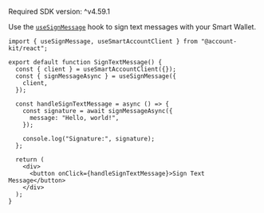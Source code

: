 <Info>Required SDK version: ^v4.59.1</Info>

Use the [`useSignMessage`](/wallets/reference/account-kit/react/hooks/useSignMessage) hook to sign text messages with your Smart Wallet.

<CodeBlocks>

```tsx title="signTextMessage.tsx"
import { useSignMessage, useSmartAccountClient } from "@account-kit/react";

export default function SignTextMessage() {
  const { client } = useSmartAccountClient({});
  const { signMessageAsync } = useSignMessage({
    client,
  });

  const handleSignTextMessage = async () => {
    const signature = await signMessageAsync({
      message: "Hello, world!",
    });

    console.log("Signature:", signature);
  };

  return (
    <div>
      <button onClick={handleSignTextMessage}>Sign Text Message</button>
    </div>
  );
}
```

</CodeBlocks>
